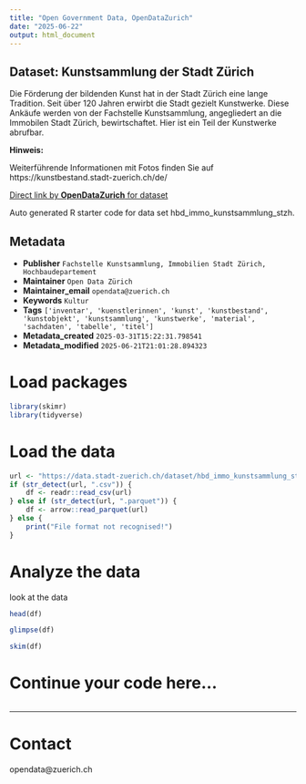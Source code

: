 ```yaml
---
title: "Open Government Data, OpenDataZurich"
date: "2025-06-22"
output: html_document
---
```


## Dataset: Kunstsammlung der Stadt Zürich

Die Förderung der bildenden Kunst hat in der Stadt Zürich eine lange Tradition. Seit über 120 Jahren erwirbt die Stadt gezielt Kunstwerke. 
Diese Ankäufe werden von der Fachstelle Kunstsammlung, angegliedert an die Immobilen Stadt Zürich, bewirtschaftet. Hier ist ein Teil der Kunstwerke abrufbar.


**Hinweis:**

Weiterführende Informationen mit Fotos finden Sie auf https://kunstbestand.stadt-zuerich.ch/de/ 


[]()



[Direct link by **OpenDataZurich** for dataset](https://data.stadt-zuerich.ch/dataset/hbd_immo_kunstsammlung_stzh)

Auto generated R starter code for data set hbd_immo_kunstsammlung_stzh.

## Metadata

- **Publisher** `Fachstelle Kunstsammlung, Immobilien Stadt Zürich, Hochbaudepartement`
- **Maintainer** `Open Data Zürich`
- **Maintainer_email** `opendata@zuerich.ch`
- **Keywords** `Kultur`
- **Tags** `['inventar', 'kuenstlerinnen', 'kunst', 'kunstbestand', 'kunstobjekt', 'kunstsammlung', 'kunstwerke', 'material', 'sachdaten', 'tabelle', 'titel']`
- **Metadata_created** `2025-03-31T15:22:31.798541`
- **Metadata_modified** `2025-06-21T21:01:28.894323`


# Load packages

```r
library(skimr)
library(tidyverse)
```

# Load the data

```r
url <- "https://data.stadt-zuerich.ch/dataset/hbd_immo_kunstsammlung_stzh/download/hbd_immo_kunstsammlung_stadt_zuerich.csv"
if (str_detect(url, ".csv")) {
    df <- readr::read_csv(url)
} else if (str_detect(url, ".parquet")) {
    df <- arrow::read_parquet(url)
} else {
    print("File format not recognised!")
}
```

# Analyze the data

look at the data
```r
head(df)
```

```r
glimpse(df)
```

```r
skim(df)
```

# Continue your code here...

```r

```

------------------------------------------------------------------------

# Contact

opendata@zuerich.ch
